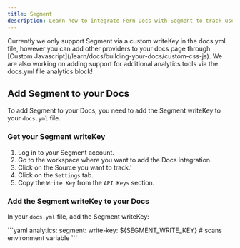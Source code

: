 ```yaml
---
title: Segment
description: Learn how to integrate Fern Docs with Segment to track user behavior and analytics.
---
```


<Note>
Currently we only support Segment via a custom writeKey in the docs.yml file, however you can add other providers to your docs page through [Custom Javascript](/learn/docs/building-your-docs/custom-css-js). 
We are also working on adding support for additional analytics tools via the docs.yml file analytics block!
</Note>

## Add Segment to your Docs

To add Segment to your Docs, you need to add the Segment writeKey to your `docs.yml` file.

### Get your Segment writeKey

1. Log in to your Segment account.
2. Go to the workspace where you want to add the Docs integration.
3. Click on the Source you want to track.'
4. Click on the `Settings` tab.
5. Copy the `Write Key` from the `API Keys` section.

### Add the Segment writeKey to your Docs

In your `docs.yml` file, add the Segment writeKey:

<CodeBlock title="docs.yml">
```yaml
analytics:
  segment:
    write-key: ${SEGMENT_WRITE_KEY} # scans environment variable
```
</CodeBlock>